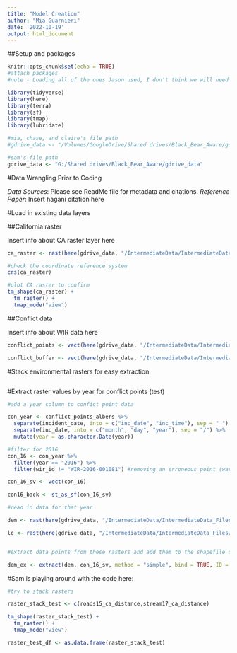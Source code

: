 ```yaml
---
title: "Model Creation"
author: "Mia Guarnieri"
date: '2022-10-19'
output: html_document
---
```


##Setup and packages

```r
knitr::opts_chunk$set(echo = TRUE)
#attach packages
#note - Loading all of the ones Jason used, I don't think we will need all of them 

library(tidyverse)
library(here)
library(terra)
library(sf)
library(tmap)
library(lubridate)

#mia, chase, and claire's file path
#gdrive_data <- "/Volumes/GoogleDrive/Shared drives/Black_Bear_Aware/gdrive_data"

#sam's file path
gdrive_data <- "G:/Shared drives/Black_Bear_Aware/gdrive_data"

```

#Data Wrangling Prior to Coding

*Data Sources*: Please see ReadMe file for metadata and citations.
*Reference Paper*: Insert hagani citation here

#Load in existing data layers

##California raster

Insert info about CA raster layer here

```r

ca_raster <- rast(here(gdrive_data, "/IntermediateData/IntermediateData_Files/CARaster_Tiger_Reclassed/CARaster_Tiger_Reclassed.img")) #I think this is the wrong CA raster?

#check the coordinate reference system 
crs(ca_raster)

#plot CA raster to confirm
tm_shape(ca_raster) +
  tm_raster() +
  tmap_mode("view")

```

##Conflict data

Insert info about WIR data here

```r
conflict_points <- vect(here(gdrive_data, "/IntermediateData/IntermediateData_Files/conflict_formatted/conflict_points/conflict_points.shp"))

conflict_buffer <- vect(here(gdrive_data, "/IntermediateData/IntermediateData_Files/conflict_formatted/conflict_buffered/conflict_buffered.shp"))

```

#Stack environmental rasters for easy extraction

```r

```


#Extract raster values by year for conflict points (test)

```r
#add a year column to confict point data

con_year <- conflict_points_albers %>% 
  separate(incident_date, into = c("inc_date", "inc_time"), sep = " ") %>% 
  separate(inc_date, into = c("month", "day", "year"), sep = "/") %>% 
  mutate(year = as.character.Date(year))

#filter for 2016
con_16 <- con_year %>% 
  filter(year == "2016") %>% 
  filter(wir_id != "WIR-2016-001081") #removing an erroneous point (was showing up in Israel)

con_16_sv <- vect(con_16)

con16_back <- st_as_sf(con_16_sv)

#read in data for that year

dem <- rast(here(gdrive_data, "/IntermediateData/IntermediateData_Files/Elevation_Formatted/dem_formatted.tif"))

lc <- rast(here(gdrive_data, "/IntermediateData/IntermediateData_Files/NLCD_Rasters_Formatted/lc16_reclassed.tif"))


#extract data points from these rasters and add them to the shapefile dataframe

dem_ex <- extract(dem, con_16_sv, method = "simple", bind = TRUE, ID = TRUE)

```

#Sam is playing around with the code here:
```r
#try to stack rasters

raster_stack_test <- c(roads15_ca_distance,stream17_ca_distance)

tm_shape(raster_stack_test) +
  tm_raster() +
  tmap_mode("view")

raster_test_df <- as.data.frame(raster_stack_test)
```

